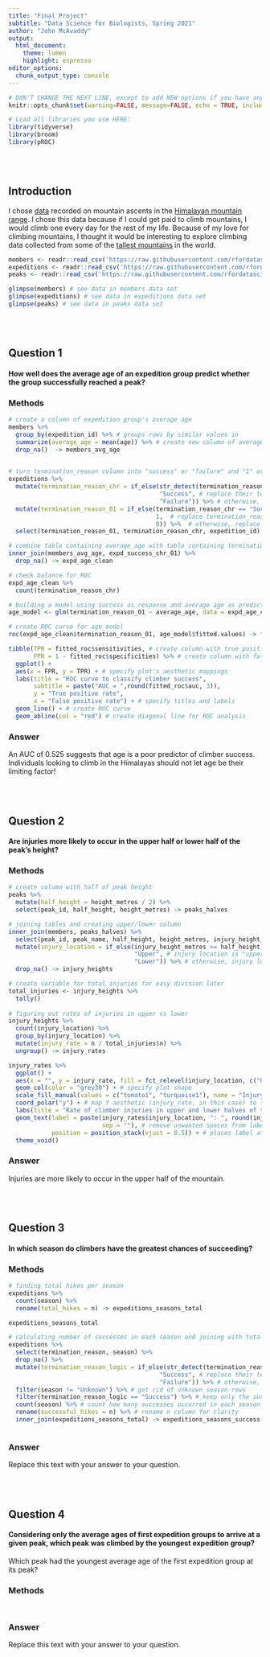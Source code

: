 ```yaml
---
title: "Final Project"
subtitle: "Data Science for Biologists, Spring 2021"
author: "John McAvaddy"
output: 
  html_document:
    theme: lumen
    highlight: espresso
editor_options: 
  chunk_output_type: console
---
```


```r
# DON'T CHANGE THE NEXT LINE, except to add NEW options if you have any.
knitr::opts_chunk$set(warning=FALSE, message=FALSE, echo = TRUE, include = TRUE)

# Load all libraries you use HERE:
library(tidyverse)
library(broom)
library(pROC)
```

<br><br>

## Introduction

I chose [data](https://github.com/rfordatascience/tidytuesday/tree/master/data/2020/2020-09-22) recorded on mountain ascents in the [Himalayan mountain range](https://en.wikipedia.org/wiki/Himalayas). I chose this data because if I could get paid to climb mountains, I would climb one every day for the rest of my life. Because of my love for climbing mountains, I thought it would be interesting to explore climbing data collected from some of the [tallest mountains](https://en.wikipedia.org/wiki/List_of_highest_mountains_on_Earth) in the world. 

```r
members <- readr::read_csv('https://raw.githubusercontent.com/rfordatascience/tidytuesday/master/data/2020/2020-09-22/members.csv')
expeditions <- readr::read_csv('https://raw.githubusercontent.com/rfordatascience/tidytuesday/master/data/2020/2020-09-22/expeditions.csv')
peaks <- readr::read_csv('https://raw.githubusercontent.com/rfordatascience/tidytuesday/master/data/2020/2020-09-22/peaks.csv')

glimpse(members) # see data in members data set
glimpse(expeditions) # see data in expeditions data set
glimpse(peaks) # see data in peaks data set
```

<br><br>

## Question 1

#### How well does the average age of an expedition group predict whether the group successfully reached a peak?

### Methods
```r
# create a column of expedition group's average age
members %>%
  group_by(expedition_id) %>% # groups rows by similar values in
  summarize(average_age = mean(age)) %>% # create new column of average ages of each expedition group
  drop_na()  -> members_avg_age 
  

# turn termination_reason column into "success" or "failure" and "1" or "0"
expeditions %>%
  mutate(termination_reason_chr = if_else(str_detect(termination_reason, "Success"), # find expedition groups that succeeded
                                          "Success", # replace their termination_reason with success
                                          "Failure")) %>% # otherwise, replace termination_reason with failure
  mutate(termination_reason_01 = if_else(termination_reason_chr == "Success", # find expedition groups that succeeded
                                         1,  # replace termination_reason with 1
                                         0)) %>%  # otherwise, replace termination_reason with 0
  select(termination_reason_01, termination_reason_chr, expedition_id) -> expd_success_chr_01

# combine table containing average_age with table containing termination_reason by expedition_id column
inner_join(members_avg_age, expd_success_chr_01) %>%
  drop_na() -> expd_age_clean
```

```r
# check balance for ROC
expd_age_clean %>%
  count(termination_reason_chr)

# building a model using success as response and average age as predictor
age_model <- glm(termination_reason_01 ~ average_age, data = expd_age_clean, family = "binomial")

# create ROC curve for age_model
roc(expd_age_clean$termination_reason_01, age_model$fitted.values) -> fitted_roc
```

```r
tibble(TPR = fitted_roc$sensitivities, # create column with true positive rate values
       FPR = 1 - fitted_roc$specificities) %>% # create column with false positive rate values
  ggplot() + 
  aes(x = FPR, y = TPR) + # specify plot's aesthetic mappings
  labs(title = "ROC curve to classify climber success", 
       subtitle = paste("AUC = ",round(fitted_roc$auc, 3)),
       y = "True positive rate",
       x = "False positive rate") + # specify titles and labels
  geom_line() + # create ROC curve
  geom_abline(col = "red") # create diagonal line for ROC analysis
```

### Answer

An AUC of 0.525 suggests that age is a poor predictor of climber success. Individuals looking to climb in the Himalayas should not let age be their limiting factor!


<br><br>

## Question 2

#### Are injuries more likely to occur in the upper half or lower half of the peak's height?
### Methods
```r
# create column with half of peak height
peaks %>%
  mutate(half_height = height_metres / 2) %>%
  select(peak_id, half_height, height_metres) -> peaks_halves

# joining tables and creating upper/lower column
inner_join(members, peaks_halves) %>%
  select(peak_id, peak_name, half_height, height_metres, injury_height_metres) %>% # keep these columns
  mutate(injury_location = if_else(injury_height_metres >= half_height, # if the injury occurred above the halfway height
                                   "Upper", # injury location is "upper"
                                   "Lower")) %>% # otherwise, injury location is "lower"
  drop_na() -> injury_heights

# create variable for total injuries for easy division later
total_injuries <- injury_heights %>%
  tally()
  
# figuring out rates of injuries in upper vs lower
injury_heights %>%
  count(injury_location) %>%
  group_by(injury_location) %>%
  mutate(injury_rate = n / total_injuries$n) %>%
  ungroup() -> injury_rates
```


```r
injury_rates %>%
  ggplot() +
  aes(x = "", y = injury_rate, fill = fct_relevel(injury_location, c("Upper", "Lower"))) + # specify plot aesthetic mappings
  geom_col(color = "grey30") + # specify plot shape
  scale_fill_manual(values = c("tomato1", "turquoise1"), name = "Injury location")  + # specify fill colors and legend title
  coord_polar("y") + # map Y aesthetic (injury_rate, in this case) to the columns that will form the wedges (ie, which data do I want to be the wedges of the pie chart)
  labs(title = "Rate of climber injuries in upper and lower halves of the mountain's height") +
  geom_text(label = paste(injury_rates$injury_location, ": ", round(injury_rates$injury_rate, 4), # label specifications
                          sep = ""), # remove unwanted spaces from labels
            position = position_stack(vjust = 0.5)) + # places label at center of wedge/column
  theme_void()
```

### Answer

Injuries are more likely to occur in the upper half of the mountain. 

<br><br>

## Question 3

#### In which season do climbers have the greatest chances of succeeding?

### Methods
```r
# finding total hikes per season
expeditions %>%
  count(season) %>%
  rename(total_hikes = n) -> expeditions_seasons_total

expeditions_seasons_total

# calculating number of successes in each season and joining with total hike tibble
expeditions %>%
  select(termination_reason, season) %>%
  drop_na() %>%
  mutate(termination_reason_logic = if_else(str_detect(termination_reason, "Success"), # find expedition groups that succeeded
                                          "Success", # replace their termination_reason with success
                                          "Failure")) %>% # otherwise, replace termination_reason with failure
  filter(season != "Unknown") %>% # get rid of unknown season rows
  filter(termination_reason_logic == "Success") %>% # keep only the successes
  count(season) %>% # count how many successes occurred in each season
  rename(successful_hikes = n) %>% # rename n column for clarity
  inner_join(expeditions_seasons_total) -> expeditions_seasons_success # join with tibble containing total number of hikes in each season
```
```r

```
### Answer

Replace this text with your answer to your question.


<br><br>

## Question 4

#### Considering only the average ages of first expedition groups to arrive at a given peak, which peak was climbed by the youngest expedition group?

Which peak had the youngest average age of the first expedition group at its peak?

### Methods
```r
```
```r
```
### Answer

Replace this text with your answer to your question.
